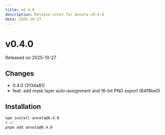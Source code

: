 ```yaml
---
title: v0.4.0
description: Release notes for Annota v0.4.0
date: 2025-10-27
---
```


# v0.4.0

Released on 2025-10-27

## Changes

- 0.4.0 (3134a81)
- feat: add mask layer auto-assignment and 16-bit PNG export (84f8be0)

## Installation

```bash
npm install annota@0.4.0
# or
pnpm add annota@0.4.0
```
